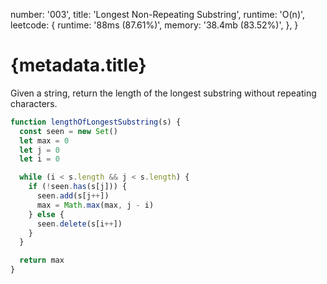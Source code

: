 
  number: '003',
  title: 'Longest Non-Repeating Substring',
  runtime: 'O(n)',
  leetcode: {
    runtime: '88ms (87.61%)',
    memory: '38.4mb (83.52%)',
  },
}

<AlgorithmLayout>

<SelectAlgo initial="003" />

<h1>{metadata.title}</h1>

<Summary runtime={metadata.runtime} leetcode={metadata.leetcode} />

Given a string, return the length of the longest substring without repeating characters.

</AlgorithmLayout>

```js
function lengthOfLongestSubstring(s) {
  const seen = new Set()
  let max = 0
  let j = 0
  let i = 0

  while (i < s.length && j < s.length) {
    if (!seen.has(s[j])) {
      seen.add(s[j++])
      max = Math.max(max, j - i)
    } else {
      seen.delete(s[i++])
    }
  }

  return max
}
```
